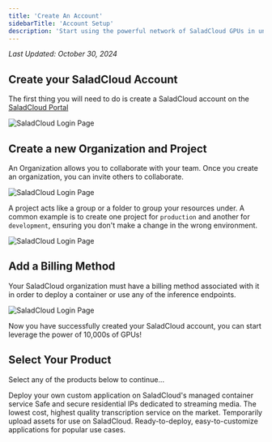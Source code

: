 ```yaml
---
title: 'Create An Account'
sidebarTitle: 'Account Setup'
description: 'Start using the powerful network of SaladCloud GPUs in under 5 minutes'
---
```


_Last Updated: October 30, 2024_

## Create your SaladCloud Account

The first thing you will need to do is create a SaladCloud account on the [SaladCloud Portal](https://portal.salad.com/)

<img src="/general/images/salad-quickstart-1.png" alt="SaladCloud Login Page" />

## Create a new Organization and Project

An Organization allows you to collaborate with your team. Once you create an organization, you can invite others to
collaborate.

<img src="/general/images/salad-quickstart-2.png" alt="SaladCloud Login Page" />

A project acts like a group or a folder to group your resources under. A common example is to create one project for
`production` and another for `development`, ensuring you don't make a change in the wrong environment.

<img src="/general/images/salad-quickstart-3.png" alt="SaladCloud Login Page" />

## Add a Billing Method

Your SaladCloud organization must have a billing method associated with it in order to deploy a container or use any of
the inference endpoints.

<img src="/general/images/salad-add-payment.png" alt="SaladCloud Login Page" />

Now you have successfully created your SaladCloud account, you can start leverage the power of 10,000s of GPUs!

## Select Your Product

Select any of the products below to continue...

<CardGroup cols={3}>
  <Card title="Container Engine (SCE)" icon="docker" href="/container-engine/explanation/core-concepts/overview">
    Deploy your own custom application on SaladCloud's managed container service
  </Card>
  <Card title="Salad Gateway Service (SGS)" icon="house-signal" href="/gateway-service/explanation/overview">
    Safe and secure residential IPs dedicated to streaming media.
  </Card>
  <Card title="Transcription API" icon="code" href="/transcription/explanation/overview">
    The lowest cost, highest quality transcription service on the market.
  </Card>
  <Card title="Salad Simple Storage Service (S4)" icon="database" href="/storage/explanation/overview">
    Temporarily upload assets for use on SaladCloud.
  </Card>
  <Card title="Recipes" icon="rocket" href="/container-engine/reference/recipes/overview">
    Ready-to-deploy, easy-to-customize applications for popular use cases.
  </Card>
</CardGroup>
